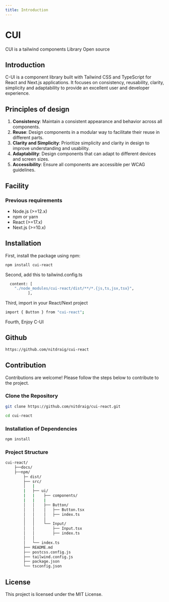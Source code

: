 ```yaml
---
title: Introduction
---
```

# CUI 

CUI is a tailwind components Library Open source

## Introduction
C-UI is a component library built with Tailwind CSS and TypeScript for React and Next.js applications. It focuses on consistency, reusability, clarity, simplicity and adaptability to provide an excellent user and developer experience.

## Principles of design
1. **Consistency**: Maintain a consistent appearance and behavior across all components.
2. **Reuse**: Design components in a modular way to facilitate their reuse in different parts.
3. **Clarity and Simplicity**: Prioritize simplicity and clarity in design to improve understanding and usability.
4. **Adaptability**: Design components that can adapt to different devices and screen sizes.
5. **Accessibility**: Ensure all components are accessible per WCAG guidelines.

## Facility
### Previous requirements
- Node.js (>=12.x)
- npm or yarn
- React (>=17.x)
- Next.js (>=10.x)


## Installation

First, install the package using npm:

```bash
npm install cui-react
```
Second, add this to tailwind.config.ts
```bash
  content: [
    "./node_modules/cui-react/dist/**/*.{js,ts,jsx,tsx}",
          ], 
```
Third, import in your React/Next project
```bash
import { Button } from "cui-react";
```
Fourth, Enjoy C-UI

## Github
```bash
https://github.com/nitdraig/cui-react 
```
## Contribution
Contributions are welcome! Please follow the steps below to contribute to the project.

### Clone the Repository

```bash
git clone https://github.com/nitdraig/cui-react.git

cd cui-react
```
### Installation of Dependencies

```bash
npm install
```
### Project Structure

```bash
cui-react/
    ├──docs/ 
    ├──npm/
        ├─ dist/ 
        ├── src/
        │   |
        |   ├── ui/
        |   |    ├── components/
        |   |    |
        │   │    ├── Button/
        │   │    │   ├── Button.tsx
        │   │    │   ├── index.ts
        │   │    │   
        │   │    └── Input/
        │   │        ├── Input.tsx
        │   │        ├── index.ts
        │   │       
        │   └── index.ts
        ├── README.md
        ├── postcss.config.js
        ├── tailwind.config.js
        ├── package.json
        └── tsconfig.json
```

## License

This project is licensed under the MIT License.